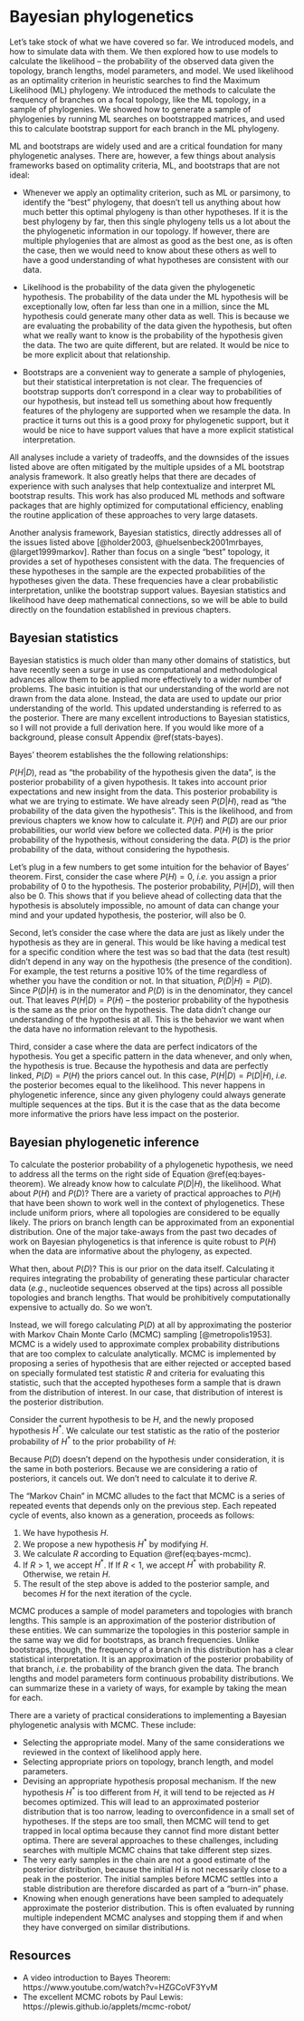 # Bayesian phylogenetics

Let's take stock of what we have covered so far. We introduced models, and how to simulate data with them. We then explored how to use models to calculate the likelihood -- the probability of the observed data given the topology, branch lengths, model parameters, and model. We used likelihood as an optimality criterion in heuristic searches to find the Maximum Likelihood (ML) phylogeny. We introduced the methods to calculate the frequency of branches on a focal topology, like the ML topology, in a sample of phylogenies. We showed how to generate a sample of phylogenies by running ML searches on bootstrapped matrices, and used this to calculate bootstrap support for each branch in the ML phylogeny.

ML and bootstraps are widely used and are a critical foundation for many phylogenetic analyses. There are, however, a few things about analysis frameworks  based on optimality criteria, ML, and bootstraps that are not ideal:

- Whenever we apply an optimality criterion, such as ML or parsimony, to identify the "best" phylogeny, that doesn't tell us anything about how much better this optimal phylogeny is than other hypotheses. If it is the best phylogeny by far, then this single phylogeny tells us a lot about the the phylogenetic information in our topology. If however, there are multiple phylogenies that are almost as good as the best one, as is often the case, then we would need to know about these others as well to have a good understanding of what hypotheses are consistent with our data.

- Likelihood is the probability of the data given the phylogenetic hypothesis. The probability of the data under the ML hypothesis will be exceptionally low, often far less than one in a million, since the ML hypothesis could generate many other data as well. This is because we are evaluating the probability of the data given the hypothesis, but often what we really want to know is the probability of the hypothesis given the data. The two are quite different, but are related. It would be nice to be more explicit about that relationship.

- Bootstraps are a convenient way to generate a sample of phylogenies, but their statistical interpretation is not clear. The frequencies of bootstrap supports don't correspond in a clear way to probabilities of our hypothesis, but instead tell us something about how frequently features of the phylogeny are supported when we resample the data. In practice it turns out this is a good proxy for phylogenetic support, but it would be nice to have support values that have a more explicit statistical interpretation.

All analyses include a variety of tradeoffs, and the downsides of the issues listed above are often mitigated by the multiple upsides of a ML bootstrap analysis framework. It also greatly helps that there are decades of experience with such analyses that help contextualize and interpret ML bootstrap results. This work has also produced ML methods and software packages that are highly optimized for computational efficiency, enabling the routine application of these approaches to very large datasets.

Another analysis framework, Bayesian statistics, directly addresses all of the issues listed above [@holder2003, @huelsenbeck2001mrbayes, @larget1999markov]. Rather than focus on a single "best" topology, it provides a set of hypotheses consistent with the data. The frequencies of these hypotheses in the sample are the expected probabilities of the hypotheses given the data. These frequencies have a clear probabilistic interpretation, unlike the bootstrap support values. Bayesian statistics and likelihood have deep mathematical connections, so we will be able to build directly on the foundation established in previous chapters. 

## Bayesian statistics

Bayesian statistics is much older than many other domains of statistics, but have recently seen a surge in use as computational and methodological advances allow them to be applied more effectively to a wider number of problems. The basic intuition is that our understanding of the world are not drawn from the data alone. Instead, the data are used to update our prior understanding of the world. This updated understanding is referred to as the posterior. There are many excellent introductions to Bayesian statistics, so I will not provide a full derivation here. If you would like more of a background, please consult Appendix \@ref(stats-bayes).

Bayes' theorem establishes the the following relationships:

\begin{equation} 
  P(H|D) = \frac{P(D|H)P(H)}{P(D)} 
  (\#eq:bayes-theorem)
\end{equation}

$P(H|D)$, read as "the probability of the hypothesis given the data", is the posterior probability of a given hypothesis. It takes into account prior expectations and new insight from the data. This posterior probability is what we are trying to estimate. We have already seen $P(D|H)$, read as "the probability of the data given the hypothesis". This is the likelihood, and from previous chapters we know how to calculate it. $P(H)$ and $P(D)$ are our prior probabilities, our world view before we collected data. $P(H)$ is the prior probability of the hypothesis, without considering the data. $P(D)$ is the prior probability of the data, without considering the hypothesis.

Let's plug in a few numbers to get some intuition for the behavior of Bayes' theorem. First, consider the case where $P(H)=0$, *i.e.* you assign a prior probability of $0$ to the hypothesis. The posterior probability, $P(H|D)$, will then also be $0$. This shows that if you believe ahead of collecting data that the hypothesis is absolutely impossible, no amount of data can change your mind and your updated hypothesis, the posterior, will also be $0$. 

Second, let's consider the case where the data are just as likely under the hypothesis as they are in general. This would be like having a medical test for a specific condition where the test was so bad that the data (test result) didn't depend in any way on the hypothesis (the presence of the condition). For example, the test returns a positive 10% of the time regardless of whether you have the condition or not. In that situation, $P(D|H)=P(D)$. Since $P(D|H)$ is in the numerator and $P(D)$ is in the denominator, they cancel out. That leaves $P(H|D)=P(H)$ -- the posterior probability of the hypothesis is the same as the prior on the hypothesis. The data didn't change our understanding of the hypothesis at all. This is the behavior we want when the data have no information relevant to the hypothesis.

Third, consider a case where the data are perfect indicators of the hypothesis. You get a specific pattern in the data whenever, and only when, the hypothesis is true. Because the hypothesis and data are perfectly linked, $P(D)=P(H)$ the priors cancel out. In this case, $P(H|D)=P(D|H)$, *i.e.* the posterior becomes equal to the likelihood. This never happens in phylogenetic inference, since any given phylogeny could always generate multiple sequences at the tips. But it is the case that as the data become more informative the priors have less impact on the posterior.

## Bayesian phylogenetic inference

To calculate the posterior probability of a phylogenetic hypothesis, we need to address all the terms on the right side of Equation \@ref(eq:bayes-theorem). We already know how to calculate $P(D|H)$, the likelihood. What about $P(H)$ and $P(D)$? There are a variety of practical approaches to $P(H)$ that have been shown to work well in the context of phylogenetics. These include uniform priors, where all topologies are considered to be equally likely. The priors on branch length can be approximated from an exponential distribution. One of the major take-aways from the past two decades of work on Bayesian phylogenetics is that inference is quite robust to $P(H)$ when the data are informative about the phylogeny, as expected.

What then, about $P(D)$? This is our prior on the data itself. Calculating it requires integrating the probability of generating these particular character data (*e.g.*, nucleotide sequences observed at the tips) across all possible topologies and branch lengths. That would be prohibitively computationally expensive to actually do. So we won't.

Instead, we will forego calculating $P(D)$ at all by approximating the posterior with Markov Chain Monte Carlo (MCMC) sampling [@metropolis1953]. MCMC is a widely used to approximate complex probability distributions that are too complex to calculate analytically. MCMC is implemented by proposing a series of hypothesis that are either rejected or accepted based on specially formulated test statistic $R$ and criteria for evaluating this statistic, such that the accepted hypotheses form a sample that is drawn from the distribution of interest. In our case, that distribution of interest is the posterior distribution.

Consider the current hypothesis to be $H$, and the newly proposed hypothesis $H^*$. We calculate our test statistic as the ratio of the posterior probability of $H^*$ to the prior probability of $H$:

\begin{equation} 
  R = \frac{P(D|H^*)P(H^*)}{P(D)} \frac{P(D)}{P(D|H)P(H)} = \frac{P(D|H^*)P(H^*)}{P(D|H)P(H)}
  (\#eq:bayes-mcmc)
\end{equation}


Because $P(D)$ doesn't depend on the hypothesis under consideration, it is the same in both posteriors. Because we are considering a ratio of posteriors, it cancels out. We don't need to calculate it to derive $R$.

The "Markov Chain" in MCMC alludes to the fact that MCMC is a series of repeated events that depends only on the previous step. Each repeated cycle of events, also known as a generation, proceeds as follows:

1. We have hypothesis $H$.
2. We propose a new hypothesis $H^*$ by modifying $H$.
3. We calculate $R$ according to Equation \@ref(eq:bayes-mcmc).
4. If $R>1$, we accept $H^*$. If If $R<1$, we accept $H^*$ with probability $R$. Otherwise, we retain $H$.
5. The result of the step above is added to the posterior sample, and becomes $H$ for the next iteration of the cycle.

MCMC produces a sample of model parameters and topologies with branch lengths. This sample is an approximation of the posterior distribution of these entities. We can summarize the topologies in this posterior sample in the same way we did for bootstraps, as branch frequencies. Unlike bootstraps, though, the frequency of a branch in this distribution has a clear statistical interpretation. It is an approximation of the posterior probability of that branch, *i.e.* the probability of the branch given the data. The branch lengths and model parameters form continuous probability distributions. We can summarize these in a variety of ways, for example by taking the mean for each.

There are a variety of practical considerations to implementing a Bayesian phylogenetic analysis with MCMC. These include:

- Selecting the appropriate model. Many of the same considerations we reviewed in the context of likelihood apply here. 
- Selecting appropriate priors on topology, branch length, and model parameters.
- Devising an appropriate hypothesis proposal mechanism. If the new hypothesis $H^*$ is too different from $H$, it will tend to be rejected as $H$ becomes optimized. This will lead to an approximated posterior distribution that is too narrow, leading to overconfidence in a small set of hypotheses. If the steps are too small, then MCMC will tend to get trapped in local optima because they cannot find more distant better optima. There are several approaches to these challenges, including searches with multiple MCMC chains that take different step sizes.
- The very early samples in the chain are not a good estimate of the posterior distribution, because the initial $H$ is 
not necessarily close to a peak in the posterior. The initial samples before MCMC settles into a stable distribution are therefore discarded as part of a "burn-in" phase.
- Knowing when enough generations have been sampled to adequately approximate the posterior distribution. This is often evaluated by running multiple independent MCMC analyses and stopping them if and when they have converged on similar distributions.


## Resources

- A video introduction to Bayes Theorem: https://www.youtube.com/watch?v=HZGCoVF3YvM
- The excellent MCMC robots by Paul Lewis: https://plewis.github.io/applets/mcmc-robot/